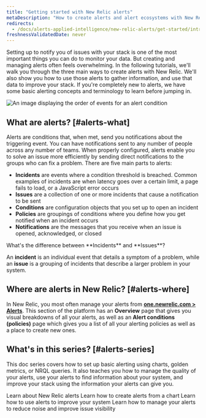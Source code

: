 ```yaml
---
title: "Getting started with New Relic alerts"
metaDescription: "How to create alerts and alert ecosystems with New Relic"
redirects:
  - /docs/alerts-applied-intelligence/new-relic-alerts/get-started/introduction-alerts
freshnessValidatedDate: never
---
```




Setting up <InlinePopover type="alerts" /> to notify you of issues with your stack is one of the most important things you can do to monitor your data. But creating and managing alerts often feels overwhelming. In the following tutorials, we'll walk you through the three main ways to create alerts with New Relic. We'll also show you how to use those alerts to gather information, and use that data to improve your stack. If you're completely new to alerts, we have some basic alerting concepts and terminology to learn before jumping in.

<img
    title="Alert flow"
    alt="An image displaying the order of events for an alert condition"
    src={alertsFlow}
/>

## What are alerts? [#alerts-what]

Alerts are conditions that, when met, send you notifications about the triggering event. You can have notifications sent to any number of people across any number of teams. When properly configured, alerts enable you to solve an issue more efficiently by sending direct notifications to the groups who can fix a problem. There are five main parts to alerts:

* <DNT>**Incidents**</DNT> are events where a condition threshold is breached. Common examples of incidents are when latency goes over a certain limit, a page fails to load, or a JavaScript error occurs
* <DNT>**Issues**</DNT> are a collection of one or more incidents that cause a notification to be sent
* <DNT>**Conditions**</DNT> are configuration objects that you set up to open an incident
* <DNT>**Policies**</DNT> are groupings of conditions where you define how you get notified when an incident occurs
* <DNT>**Notifications**</DNT> are the messages that you receive when an issue is opened, acknowledged, or closed

<Callout variant="tip">
What's the difference between <DNT>**Incidents**</DNT> and <DNT>**Issues**</DNT>? 

An <DNT>**incident**</DNT> is an individual event that details a symptom of a problem, while an <DNT>**issue**</DNT> is a grouping of incidents that describe a larger problem in your system.
    </Callout>

## Where are alerts in New Relic? [#alerts-where]

In New Relic, you most often manage your alerts from [<DNT>**one.newrelic.com > Alerts**</DNT>](https://one.newrelic.com/alerts-ai). This section of the platform has an <DNT>**Overview**</DNT> page that gives you visual breakdowns of all your alerts, as well as an <DNT>**Alert conditions (policies)**</DNT> page which gives you a list of all your alerting policies as well as a place to create new ones.

## What's in this series? [#alerts-series]

This doc series covers how to set up basic alerting using charts, golden metrics, or NRQL queries. It also teaches you how to manage the quality of your alerts, use your alerts to find information about your system, and improve your stack using the information your alerts can give you.

<DocTiles>
  <DocTile title='Getting started with New Relic alerts' path="/docs/tutorial-create-alerts/create-new-relic-alerts/" label={{text: "You are here", color: "orange"}}> Learn about New Relic alerts</DocTile>
  <DocTile title='Create alerts from charts' path="/docs/tutorial-create-alerts/create-chart-alerts/"> Learn how to create alerts from a chart</DocTile>
  <DocTile title='Improve your stack with alerts' path="/docs/tutorial-create-alerts/improve-with-alerts/"> Learn how to use alerts to improve your system</DocTile>
  <DocTile title='Manage your alert quality' path="/docs/tutorial-create-alerts/manage-alert-quality/"> Learn how to manage your alerts to reduce noise and improve issue visibility</DocTile>
</DocTiles>

